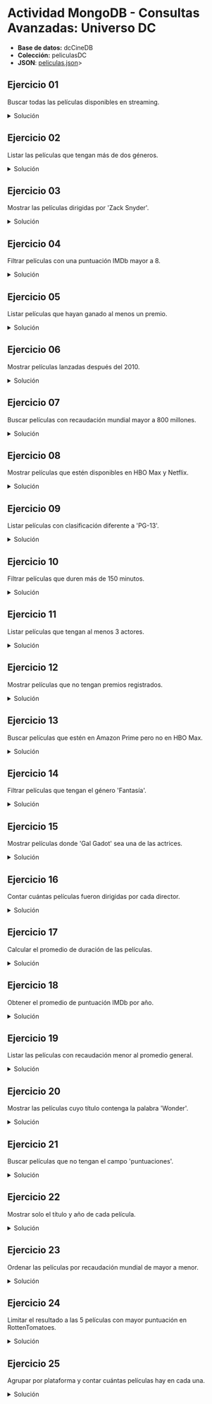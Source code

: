 # Actividad MongoDB - Consultas Avanzadas: Universo DC

- **Base de datos:** dcCineDB
- **Colección:** peliculasDC
- **JSON**: [peliculas.json](/inacap/ti3v32/data/peliculas.json)>

## Ejercicio 01
Buscar todas las películas disponibles en streaming.

<details>
    <summary>Solución</summary>
```js
db.peliculasDC.find({ disponible_streaming: true })
```
</details>

## Ejercicio 02
Listar las películas que tengan más de dos géneros.

<details>
    <summary>Solución</summary>
```js
db.peliculasDC.find({ 
    $expr: { 
        $gt: [{ $size: "$generos" }, 2] 
    }
})
```
</details>

## Ejercicio 03
Mostrar las películas dirigidas por 'Zack Snyder'.

<details>
    <summary>Solución</summary>
```js
db.peliculasDC.find({ director: "Zack Snyder" })
```
</details>

## Ejercicio 04
Filtrar películas con una puntuación IMDb mayor a 8.

<details>
    <summary>Solución</summary>
```js
db.peliculasDC.find({ 
    "puntuaciones.IMDb": { $gt: 8 } 
})
```
</details>

## Ejercicio 05
Listar películas que hayan ganado al menos un premio.

<details>
    <summary>Solución</summary>
```js
db.peliculasDC.find({ 
    premios: { $ne: [] } 
})
```
</details>

## Ejercicio 06
Mostrar películas lanzadas después del 2010.

<details>
    <summary>Solución</summary>
```js
db.peliculasDC.find({ 
    anio: { $gt: 2010 } 
})
```
</details>

## Ejercicio 07
Buscar películas con recaudación mundial mayor a 800 millones.

<details>
    <summary>Solución</summary>
```js
db.peliculasDC.find({
    recaudacion_mundial: { $gt: 800000000 } 
})
```
</details>

## Ejercicio 08
Mostrar películas que estén disponibles en HBO Max y Netflix.

<details>
    <summary>Solución</summary>
```js
db.peliculasDC.find({
    plataformas: { $all: ["HBO Max", "Netflix"] }
})
```
</details>

## Ejercicio 09
Listar películas con clasificación diferente a 'PG-13'.

<details>
    <summary>Solución</summary>
```js
db.peliculasDC.find({
    clasificacion: { $ne: "PG-13" }
})
```
</details>

## Ejercicio 10
Filtrar películas que duren más de 150 minutos.

<details>
    <summary>Solución</summary>
```js
db.peliculasDC.find({
    duracion: { $gt: 150 }
})
```
</details>

## Ejercicio 11
Listar películas que tengan al menos 3 actores.

<details>
    <summary>Solución</summary>
```js
db.peliculasDC.find({
    $expr: { 
        $gte: [{ $size: "$actores" }, 3] 
    } 
})
```
</details>

## Ejercicio 12
Mostrar películas que no tengan premios registrados.

<details>
    <summary>Solución</summary>
```js
db.peliculasDC.find({ 
    premios: { $size: 0 } 
})
```
</details>

## Ejercicio 13
Buscar películas que estén en Amazon Prime pero no en HBO Max.

<details>
    <summary>Solución</summary>
```js
db.peliculasDC.find({ 
    plataformas: "Amazon Prime", 
    plataformas: { $nin: ["HBO Max"] } 
})
```
</details>

## Ejercicio 14
Filtrar películas que tengan el género 'Fantasía'.

<details>
    <summary>Solución</summary>
```js
db.peliculasDC.find({ generos: "Fantasía" })
```
</details>

## Ejercicio 15
Mostrar películas donde 'Gal Gadot' sea una de las actrices.

<details>
    <summary>Solución</summary>
```js
db.peliculasDC.find({ actores: "Gal Gadot" })
```
</details>

## Ejercicio 16
Contar cuántas películas fueron dirigidas por cada director.

<details>
    <summary>Solución</summary>
```js
db.peliculasDC.aggregate([
  { $group: { _id: "$director", cantidad: { $sum: 1 } } }
])
```
</details>

## Ejercicio 17
Calcular el promedio de duración de las películas.

<details>
    <summary>Solución</summary>
```js
db.peliculasDC.aggregate([
  { $group: { _id: null, promedio_duracion: { $avg: "$duracion" } } }
])
```
</details>

## Ejercicio 18
Obtener el promedio de puntuación IMDb por año.

<details>
    <summary>Solución</summary>
```js
db.peliculasDC.aggregate([
  { $group: { _id: "$anio", promedio_imdb: { $avg: "$puntuaciones.IMDb" } } }
])
```
</details>

## Ejercicio 19
Listar las películas con recaudación menor al promedio general.

<details>
    <summary>Solución</summary>
```js
db.peliculasDC.aggregate([
  { 
    $group: { 
      _id: null, 
      promedio: { $avg: "$recaudacion_mundial" } 
    }
  },
  {
    $lookup: {
      from: "peliculasDC",
      pipeline: [],
      as: "todas_peliculas"
    }
  },
  { $unwind: "$todas_peliculas" },
  {
    $match: {
      $expr: { $lt: ["$todas_peliculas.recaudacion_mundial", "$promedio"] }
    }
  },
  {
    $replaceRoot: { newRoot: "$todas_peliculas" }
  }
])
```
</details>

## Ejercicio 20
Mostrar las películas cuyo título contenga la palabra 'Wonder'.

<details>
    <summary>Solución</summary>
```js
db.peliculasDC.find({ titulo: /Wonder/ })
```
</details>

## Ejercicio 21
Buscar películas que no tengan el campo 'puntuaciones'.

<details>
    <summary>Solución</summary>
```js
db.peliculasDC.find({ 
    puntuaciones: { $exists: false } 
})
```
</details>

## Ejercicio 22
Mostrar solo el título y año de cada película.

<details>
    <summary>Solución</summary>
```js
db.peliculasDC.find({}, { titulo: 1, anio: 1, _id: 0 })
```
</details>

## Ejercicio 23
Ordenar las películas por recaudación mundial de mayor a menor.

<details>
    <summary>Solución</summary>
```js
db.peliculasDC.find().sort({ recaudacion_mundial: -1 })
```
</details>

## Ejercicio 24
Limitar el resultado a las 5 películas con mayor puntuación en RottenTomatoes.

<details>
    <summary>Solución</summary>
```js
db.peliculasDC.find().sort({ "puntuaciones.RottenTomatoes": -1 }).limit(5)
```
</details>

## Ejercicio 25
Agrupar por plataforma y contar cuántas películas hay en cada una.

<details>
    <summary>Solución</summary>
```js
db.peliculasDC.aggregate([
  { $unwind: "$plataformas" },
  { $group: { _id: "$plataformas", cantidad: { $sum: 1 } } }
])
```
</details>
